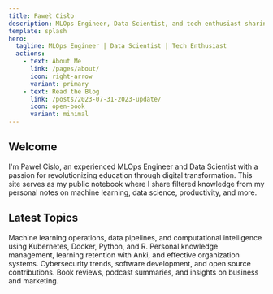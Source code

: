 ```yaml
---
title: Paweł Cisło
description: MLOps Engineer, Data Scientist, and tech enthusiast sharing knowledge about machine learning, productivity, and digital transformation.
template: splash
hero:
  tagline: MLOps Engineer | Data Scientist | Tech Enthusiast
  actions:
    - text: About Me
      link: /pages/about/
      icon: right-arrow
      variant: primary
    - text: Read the Blog
      link: /posts/2023-07-31-2023-update/
      icon: open-book
      variant: minimal
---
```



## Welcome

I'm Paweł Cisło, an experienced MLOps Engineer and Data Scientist with a passion for revolutionizing education through digital transformation. This site serves as my public notebook where I share filtered knowledge from my personal notes on machine learning, data science, productivity, and more.

## Latest Topics

<CardGrid stagger>
	<Card title="MLOps & Data Science" icon="rocket">
		Machine learning operations, data pipelines, and computational intelligence using Kubernetes, Docker, Python, and R.
	</Card>
	<Card title="Productivity & Learning" icon="pencil">
		Personal knowledge management, learning retention with Anki, and effective organization systems.
	</Card>
	<Card title="Technology Insights" icon="laptop">
		Cybersecurity trends, software development, and open source contributions.
	</Card>
	<Card title="Personal Development" icon="star">
		Book reviews, podcast summaries, and insights on business and marketing.
	</Card>
</CardGrid>
